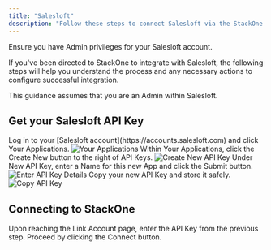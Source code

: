 ```yaml
---
title: "Salesloft"
description: "Follow these steps to connect Salesloft via the StackOne Hub successfully."
---
```



<Warning>
  Ensure you have Admin privileges for your Salesloft account.
</Warning>

If you've been directed to StackOne to integrate with Salesloft, the following steps will help you understand the process and any necessary actions to configure successful integration.

This guidance assumes that you are an Admin within Salesloft.

## Get your Salesloft API Key

<Steps>
  <Step title="Log in to Salesloft">
    Log in to your [Salesloft account](https://accounts.salesloft.com) and click Your Applications.
    <Frame>
      <img className='rounded-md' style={{ margin: '0 auto', border: '1px solid #efefef' }} alt="Your Applications" src="/images/salesloft/image1.png" />
    </Frame>
  </Step>

  <Step title="Create New API Key">
    Within Your Applications, click the Create New button to the right of API Keys.
    <Frame>
      <img className='rounded-md' style={{ margin: '0 auto', border: '1px solid #efefef' }} alt="Create New API Key" src="/images/salesloft/image2.png" />
    </Frame>
  </Step>

  <Step title="Enter API Key Details">
    Under New API Key, enter a Name for this new App and click the Submit button.
    <Frame>
      <img className='rounded-md' style={{ margin: '0 auto', border: '1px solid #efefef' }} alt="Enter API Key Details" src="/images/salesloft/image3.png" />
    </Frame>
  </Step>

  <Step title="Copy API Key">
    Copy your new API Key and store it safely.
    <Frame>
      <img className='rounded-md' style={{ margin: '0 auto', border: '1px solid #efefef' }} alt="Copy API Key" src="/images/salesloft/image4.png" />
    </Frame>
  </Step>
</Steps>

## Connecting to StackOne

<Steps>
  <Step title="Enter API Key">
    Upon reaching the Link Account page, enter the API Key from the previous step.
  </Step>

  <Step title="Connect">
    Proceed by clicking the Connect button.
  </Step>
</Steps>

<IntegrationFooter />
